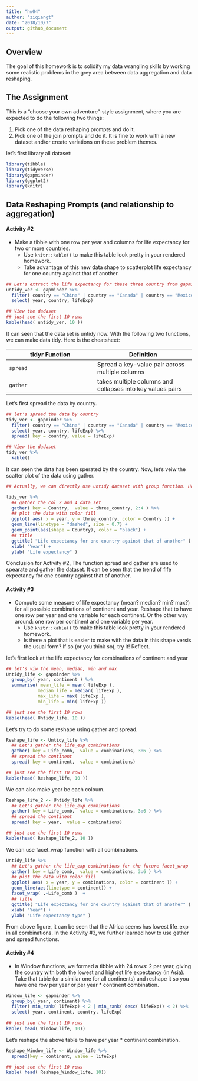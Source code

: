 ```yaml
---
title: "hw04"
author: "ziqiangt"
date: "2018/10/7"
output: github_document
---
```


## Overview
The goal of this homework is to solidify my data wrangling skills by working some realistic problems in the grey area between data aggregation and data reshaping.


## The Assignment
This is a “choose your own adventure”-style assignment, where you are expected to do the following two things:

1. Pick one of the data reshaping prompts and do it.
2. Pick one of the join prompts and do it.
It is fine to work with a new dataset and/or create variations on these problem themes.

let's first library all dataset:
```r
library(tibble)
library(tidyverse)
library(gapminder)
library(ggplot2)
library(knitr)
```


## Data Reshaping Prompts (and relationship to aggregation)

#### Activity #2
* Make a tibble with one row per year and columns for life expectancy for two or more countries.
    - Use `knitr::kable()` to make this table look pretty in your rendered homework.
    - Take advantage of this new data shape to scatterplot life expectancy for one country against that of another.

```r
## Let's extract the life expectancy for these three country from gapminder
untidy_ver <- gapminder %>% 
  filter( country == "China" | country == "Canada" | country == "Mexico") %>% 
  select( year, country, lifeExp) 

## View the dadaset
## just see the first 10 rows
kable(head( untidy_ver, 10 ))
```

It can seen that the data set is untidy now. With the following two functions, we can make data tidy. Here is the cheatsheet:

tidyr Function | Definition
----------------|------------------
   `spread`     | Spread a key-value pair across multiple columns
   `gather`     | takes multiple columns and collapses into key values pairs


Let's first spread the data by country.

```r
## let's spread the data by country
tidy_ver <- gapminder %>% 
  filter( country == "China" | country == "Canada" | country == "Mexico") %>% 
  select( year, country, lifeExp) %>% 
  spread( key = country, value = lifeExp)

## View the dadaset
tidy_ver %>% 
  kable()
```

It can seen the data has been sperated by the country. Now, let's veiw the scatter plot of the data using gather.

```r
## Actually, we can directly use untidy dataset with group function. However, I insist to gather function here just for learning.

tidy_ver %>% 
  ## gather the col 2 and 4 data_set
  gather( key = Country,  value = three_country, 2:4 ) %>%  
  ## plot the data with color fill
  ggplot( aes( x = year, y = three_country, color = Country )) +
  geom_line(linetype = "dashed", size = 0.7) +
  geom_point(aes(shape = Country), color = "black") +
  ## title
  ggtitle( "Life expectancy for one country against that of another" ) +
  xlab( "Year") +
  ylab( "Life expectancy" )
```

Conclusion for Activity #2, The function spread and gather are used to spearate and gather the dataset. It can be seen that the trend of fife expectancy for one country against that of another.

#### Activity #3
* Compute some measure of life expectancy (mean? median? min? max?) for all possible combinations of continent and year. Reshape that to have one row per year and one variable for each continent. Or the other way around: one row per continent and one variable per year.
    - Use `knitr::kable()` to make this table look pretty in your rendered homework.
    - Is there a plot that is easier to make with the data in this shape versis the usual form? If so (or you think so), try it! Reflect.

let's first look at the life expectancy for combinations of continent and year

```r
## let's viw the mean, median, min and max
Untidy_life <- gapminder %>%   
  group_by( year, continent ) %>% 
  summarise( mean_life = mean( lifeExp ),
            median_life = median( lifeExp ),
            max_life = max( lifeExp ),
            min_life = min( lifeExp ))

## just see the first 10 rows
kable(head( Untidy_life, 10 ))
```

Let's try to do some reshape using gather and spread. 

```r
Reshape_life <- Untidy_life %>% 
  ## Let's gather the life_exp combinations
  gather( key = Life_comb,  value = combinations, 3:6 ) %>% 
  ## spread the continent
  spread( key = continent,  value = combinations)

## just see the first 10 rows
kable(head( Reshape_life, 10 ))
```

We can also make year be each coloum.

```r
Reshape_life_2 <- Untidy_life %>% 
  ## Let's gather the life_exp combinations
  gather( key = Life_comb,  value = combinations, 3:6 ) %>% 
  ## spread the continent
  spread( key = year,  value = combinations)

## just see the first 10 rows
kable(head( Reshape_life_2, 10 ))
```


We can use facet_wrap function with all combinations.

```r
Untidy_life %>% 
  ## Let's gather the life_exp combinations for the future facet_wrap
  gather( key = Life_comb,  value = combinations, 3:6 ) %>% 
  ## plot the data with color fill
  ggplot( aes( x = year, y = combinations, color = continent )) +
  geom_line(aes(linetype = continent)) +
  facet_wrap( .~Life_comb )  +
  ## title
  ggtitle( "Life expectancy for one country against that of another" ) +
  xlab( "Year") +
  ylab( "Life expectancy type" )
```

From above figure, it can be seen that the Africa seems has lowest life_exp in all combinations. In the Activity #3, we further learned how to use gather and spread functions.

#### Activity #4
* In Window functions, we formed a tibble with 24 rows: 2 per year, giving the country with both the lowest and highest life expectancy (in Asia). Take that table (or a similar one for all continents) and reshape it so you have one row per year or per year * continent combination.

```r
Window_life <- gapminder %>%
  group_by( year, continent) %>% 
  filter( min_rank( lifeExp) < 2 | min_rank( desc( lifeExp)) < 2) %>%
  select( year, continent, country, lifeExp) 
  
## just see the first 10 rows
kable( head( Window_life, 10))
```

Let's reshape the above table to have per year * continent combination.

```r
Reshape_Window_life <- Window_life %>% 
  spread(key = continent, value = lifeExp)

## just see the first 10 rows
kable( head( Reshape_Window_life, 10))
```


